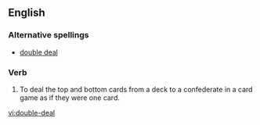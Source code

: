 ==English==
===Alternative spellings===
*[[double deal]]
===Verb===
{{en-verb|inf=to [[double]]-[[deal]]|double-deals|double-dealing|double-dealt}}
# To deal the top and bottom cards from a deck to a confederate in a card game as if they were one card.

[[vi:double-deal]]